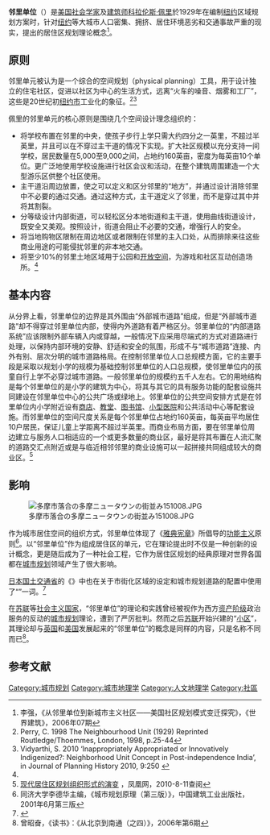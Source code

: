 '''邻里单位'''（{{lang-en|Neighbourhood unit}}）是[[美国|美国]][[社会学|社会学家]]及[[建筑师|建筑师]][[科拉伦斯·佩里|科拉伦斯·佩里]]於1929年在编制[[纽约|纽约]]区域规划方案时，针对[[纽约|纽约]]等大城市人口密集、拥挤、居住环境恶劣和交通事故严重的现实，提出的居住区规划理论概念<ref>李强，《从邻里单位到新城市主义社区——美国社区规划模式变迁探究》，《世界建筑》，2006年07期</ref>。

== 原则 ==

邻里单元被认为是一个综合的空间规划（physical planning）工具，用于设计独立的住宅社区，促进以社区为中心的生活方式，远离“火车的噪音、烟雾和工厂”，这些是20世纪初[[纽约市|纽约市]]工业化的象征。<ref name="Perry">Perry, C. 1998 The Neighbourhood Unit (1929) Reprinted Routledge/Thoemmes, London, 1998, p.25-44</ref><ref name="Vidyarthi">Vidyarthi, S. 2010 ‘Inappropriately Appropriated or Innovatively Indigenized?: Neighborhood Unit Concept in Post-independence India’, in Journal of Planning History 2010, 9:250 {{doi|10.1177/1538513210384457}}</ref>

佩里的邻里单元的核心原则是围绕几个空间设计理念组织的：

* 将学校布置在邻里的中央，使孩子步行上学只需大约四分之一英里，不超过半英里，并且可以在不穿过主干道的情况下实现。扩大社区规模以充分支持一间学校，居民数量在5,000至9,000之间，占地约160英亩，密度为每英亩10个单位。更广泛地使用学校设施进行社区会议和活动，在整个建筑周围建造一个大型游乐区供整个社区使用。
* 主干道沿周边放置，使之可以定义和区分邻里的“地方”，并通过设计消除邻里中不必要的通过交通。通过这种方式，主干道定义了邻里，而不是穿过其中并将其割裂。
* 分等级设计内部街道，可以轻松区分本地街道和主干道，使用曲线街道设计，既安全又美观。按照设计，街道会阻止不必要的交通，增强行人的安全。
* 将当地购物区限制在周边地区或者限制在邻里的主入口处，从而排除来往这些商业用途的可能侵扰邻里的非本地交通。
* 将至少10%的邻里土地区域用于公园和[[开放空间|开放空间]]，为游戏和社区互动创造场所。<ref name="Perry"/>

== 基本内容 ==
从分界上看，邻里单位的边界是其外围由“外部城市道路”组成，但是“外部城市道路”却不得穿过邻里单位内部，使得内外道路有着严格区分。邻里单位的“内部道路系统”应该限制外部车辆入内或穿越，一般情况下应采用尽端式的方式对道路进行处理，以保持内部环境的安静、舒适和安全的氛围，形成不与“城市道路”连接、内外有别、层次分明的城市道路格局。在控制邻里单位人口总规模方面，它的主要手段是采取以规划小学的规模为基础控制邻里单位的人口总规模，使邻里单位内的孩童自行上学不必穿过城市道路。一般邻里单位的规模约五千人左右。它的用地结构是每个邻里单位的是小学的建筑为中心，将其与其它的具有服务功能的配套设施共同建设在邻里单位中心的公共广场或绿地上。邻里单位的公共空间安排方式是在邻里单位内小学附近设有[[商店|商店]]、[[教堂|教堂]]、[[图书馆|图书馆]]、[[医院|小型医院]]和公共活动中心等配套设施。而邻里单位的空间尺度关系是每个邻里单位占地约160英亩，每英亩平均居住10户居民，保证儿童上学距离不超过半英里。而商业布局方面，要在邻里单位周边建立与服务人口相适应的一个或更多数量的商业区，最好是将其布置在人流汇聚的道路交汇点附近或是与临近相邻邻里的商业设施可以一起拼接共同组成较大的商业区。<ref>[http://news.ifeng.com/history/special/jiachunqiu2/detail_2010_04/24/1038644_0.shtml 现代居住区规划组织形式的演变] {{Wayback|url=http://news.ifeng.com/history/special/jiachunqiu2/detail_2010_04/24/1038644_0.shtml |date=20100827154523 }}，凤凰网，2010-8-11查阅</ref>

== 影响 ==
[[File:多摩市落合の多摩ニュータウンの街並み151008.JPG|thumb]]

作为城市居住空间的组织方式，邻里单位体现了《[[雅典宪章|雅典宪章]]》所倡导的[[功能主義建築|功能主义]]原则<ref>同济大学李德华主编，《城市规划原理（第三版）》，中国建筑工业出版社，2001年6月第三版</ref>。以“邻里单位”作为组成居住区的单元，它在理论提出时不仅是一种创新的设计概念，更是随后成为了一种社会工程，它作为居住区规划的经典原理对世界各国都在[[城市规划|城市规划]]领域产生了很大影响。

[[日本|日本]][[国土交通省|国土交通省]]的《{{Lang|ja|都市計画運用指針}}》中也在关于市街化区域的设定和城市规划道路的配置中使用了“{{Lang|ja|近隣住区}}”一词。<ref>{{Cite web|url=http://www.mlit.go.jp/crd/city/plan/unyou_shishin/pdf/shishin_h1811.pdf|title=第５版 都市計画運用指針|publisher=国土交通省|language=ja|accessdate=2018-07-30|archive-date=2013-02-21|archive-url=https://web.archive.org/web/20130221005525/http://www.mlit.go.jp/crd/city/plan/unyou_shishin/pdf/shishin_h1811.pdf|dead-url=no}}</ref>

在[[苏联|苏联]]等[[社会主义国家|社会主义国家]]，“邻里单位”的理论和实践曾经被视作为西方[[资产阶级|资产阶级]]政治服务的反动的[[城市规划|城市规划]]理论，遭到了严厉批判。然而之后[[苏联|苏联]]开始兴建的“[[小区|小区]]”，其理论却与[[英国|英国]]和[[美国|美国]]发展起来的“邻里单位”的概念是同样的内容，只是名称不同而已<ref>曾昭奋，《读书》：《从北京到南通（之四）》，2006年第6期</ref>。

== 参考文献 ==
{{reflist}}

{{城市与区域规划}}

[[Category:城市规划|Category:城市规划]]
[[Category:城市地理学|Category:城市地理学]]
[[Category:人文地理学|Category:人文地理学]]
[[Category:社區|Category:社區]]